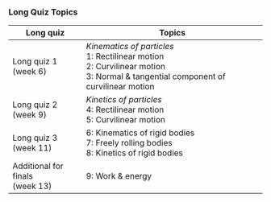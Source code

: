
### Long Quiz Topics

| Long quiz | Topics
| --- | --- |
| Long quiz 1<br/>(week 6) | *Kinematics of particles*<br/>1: Rectilinear motion<br/>2: Curvilinear motion<br/>3: Normal & tangential component of curvilinear motion
| Long quiz 2<br/>(week 9) | *Kinetics of particles*<br/>4: Rectilinear motion<br/>5: Curvilinear motion
| Long quiz 3<br/>(week 11) | 6: Kinematics of rigid bodies<br/>7: Freely rolling bodies<br/>8: Kinetics of rigid bodies
| Additional for finals<br/>(week 13) | 9: Work & energy